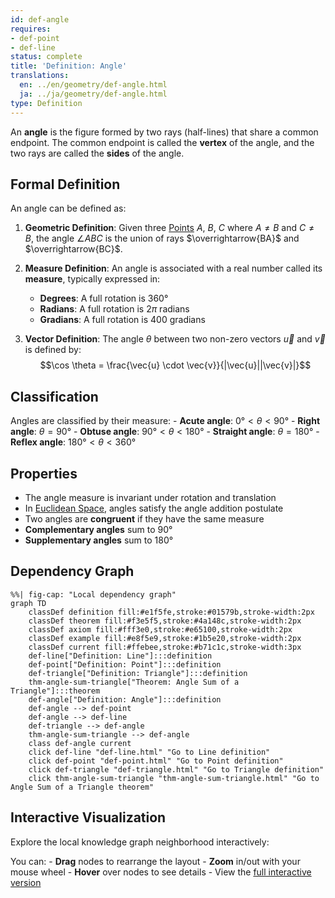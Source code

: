 ```yaml
---
id: def-angle
requires:
- def-point
- def-line
status: complete
title: 'Definition: Angle'
translations:
  en: ../en/geometry/def-angle.html
  ja: ../ja/geometry/def-angle.html
type: Definition
---
```


An **angle** is the figure formed by two rays (half-lines) that share a common endpoint. The common endpoint is called the **vertex** of the angle, and the two rays are called the **sides** of the angle.

## Formal Definition

An angle can be defined as:

1. **Geometric Definition**: Given three [Points](def-point.qmd) $A$, $B$, $C$ where $A \neq B$ and $C \neq B$, the angle $\angle ABC$ is the union of rays $\overrightarrow{BA}$ and $\overrightarrow{BC}$.

2. **Measure Definition**: An angle is associated with a real number called its **measure**, typically expressed in:
   - **Degrees**: A full rotation is $360°$
   - **Radians**: A full rotation is $2\pi$ radians
   - **Gradians**: A full rotation is $400$ gradians

3. **Vector Definition**: The angle $\theta$ between two non-zero vectors $\vec{u}$ and $\vec{v}$ is defined by:
   $$\cos \theta = \frac{\vec{u} \cdot \vec{v}}{|\vec{u}||\vec{v}|}$$

## Classification

Angles are classified by their measure:
- **Acute angle**: $0° < \theta < 90°$
- **Right angle**: $\theta = 90°$
- **Obtuse angle**: $90° < \theta < 180°$
- **Straight angle**: $\theta = 180°$
- **Reflex angle**: $180° < \theta < 360°$

## Properties

- The angle measure is invariant under rotation and translation
- In [Euclidean Space](def-euclidean-space.qmd), angles satisfy the angle addition postulate
- Two angles are **congruent** if they have the same measure
- **Complementary angles** sum to $90°$
- **Supplementary angles** sum to $180°$

## Dependency Graph

```mermaid
%%| fig-cap: "Local dependency graph"
graph TD
    classDef definition fill:#e1f5fe,stroke:#01579b,stroke-width:2px
    classDef theorem fill:#f3e5f5,stroke:#4a148c,stroke-width:2px
    classDef axiom fill:#fff3e0,stroke:#e65100,stroke-width:2px
    classDef example fill:#e8f5e9,stroke:#1b5e20,stroke-width:2px
    classDef current fill:#ffebee,stroke:#b71c1c,stroke-width:3px
    def-line["Definition: Line"]:::definition
    def-point["Definition: Point"]:::definition
    def-triangle["Definition: Triangle"]:::definition
    thm-angle-sum-triangle["Theorem: Angle Sum of a Triangle"]:::theorem
    def-angle["Definition: Angle"]:::definition
    def-angle --> def-point
    def-angle --> def-line
    def-triangle --> def-angle
    thm-angle-sum-triangle --> def-angle
    class def-angle current
    click def-line "def-line.html" "Go to Line definition"
    click def-point "def-point.html" "Go to Point definition"
    click def-triangle "def-triangle.html" "Go to Triangle definition"
    click thm-angle-sum-triangle "thm-angle-sum-triangle.html" "Go to Angle Sum of a Triangle theorem"
```

## Interactive Visualization

Explore the local knowledge graph neighborhood interactively:

::: {.graph-viz data-id="def-angle" data-width="700" data-height="500"}
:::

You can:
- **Drag** nodes to rearrange the layout
- **Zoom** in/out with your mouse wheel
- **Hover** over nodes to see details
- View the [full interactive version](../../output/interactive/def-angle.html){target="_blank"}
